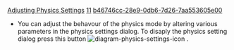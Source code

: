 [[Property:title|Adjusting Physics Settings]]
[[Property:weight|11]]
[[Property:uuid|b46746cc-28e9-0db6-7d26-7aa553605e00]]
* You can adjust the behavour of the physics mode by altering various parameters in the physics settings dialog. To disaply the physics setting dialog press this button  [[Image:diagram-physics-settings-icon]]  .

{{tip| '''Tip''': To see the effects of each parameter modify it whilst your diagram is in view and you will see the diagram adjust to the new settings dynamically. }}




